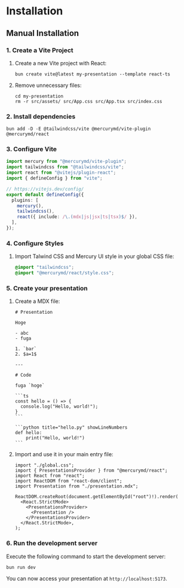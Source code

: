 # Installation

## Manual Installation

### 1. Create a Vite Project

1. Create a new Vite project with React:

   ```shell
   bun create vite@latest my-presentation --template react-ts
   ```

2. Remove unnecessary files:

   ```shell
   cd my-presentation
   rm -r src/assets/ src/App.css src/App.tsx src/index.css
   ```

### 2. Install dependencies

```shell
bun add -D -E @tailwindcss/vite @mercurymd/vite-plugin @mercurymd/react
```

### 3. Configure Vite

```ts title="vite.config.ts"
import mercury from "@mercurymd/vite-plugin";
import tailwindcss from "@tailwindcss/vite";
import react from "@vitejs/plugin-react";
import { defineConfig } from "vite";

// https://vitejs.dev/config/
export default defineConfig({
  plugins: [
    mercury(),
    tailwindcss(),
    react({ include: /\.(mdx|js|jsx|ts|tsx)$/ }),
  ],
});
```

### 4. Configure Styles

1. Import Talwind CSS and Mercury UI style in your global CSS file:

   ```css title="src/global.css"
   @import "tailwindcss";
   @import "@mercurymd/react/style.css";
   ```

### 5. Create your presentation

1. Create a MDX file:

   ````mdx title="src/presentation.mdx"
   # Presentation

   Hoge

   - abc
   - fuga

   1. `bar`
   2. $a=1$

   ---

   # Code

   fuga `hoge`

   ```ts
   const hello = () => {
     console.log("Hello, world!");
   }
   ```

   ```python title="hello.py" showLineNumbers
   def hello:
       print("Hello, world!")
   ```
   ````

2. Import and use it in your main entry file:

   ```tsx title="src/main.tsx"
   import "./global.css";
   import { PresentationsProvider } from "@mercurymd/react";
   import React from "react";
   import ReactDOM from "react-dom/client";
   import Presentation from "./presentation.mdx";

   ReactDOM.createRoot(document.getElementById("root")!).render(
     <React.StrictMode>
       <PresentationsProvider>
         <Presentation />
       </PresentationsProvider>
     </React.StrictMode>,
   );
   ```

### 6. Run the development server

Execute the following command to start the development server:

```shell
bun run dev
```

You can now access your presentation at `http://localhost:5173`.
